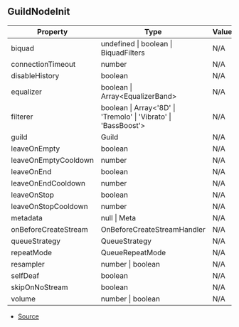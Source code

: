 ## GuildNodeInit


| Property | Type | Value | Description |
| ----------- | ----------- | ----------- | ----------- |
| biquad | undefined \| boolean \| BiquadFilters | N/A | - |
| connectionTimeout | number | N/A | - |
| disableHistory | boolean | N/A | - |
| equalizer | boolean \| Array\<EqualizerBand> | N/A | - |
| filterer | boolean \| Array\<'8D' \| 'Tremolo' \| 'Vibrato' \| 'BassBoost'> | N/A | - |
| guild | Guild | N/A | - |
| leaveOnEmpty | boolean | N/A | - |
| leaveOnEmptyCooldown | number | N/A | - |
| leaveOnEnd | boolean | N/A | - |
| leaveOnEndCooldown | number | N/A | - |
| leaveOnStop | boolean | N/A | - |
| leaveOnStopCooldown | number | N/A | - |
| metadata | null \| Meta | N/A | - |
| onBeforeCreateStream | OnBeforeCreateStreamHandler | N/A | - |
| queueStrategy | QueueStrategy | N/A | - |
| repeatMode | QueueRepeatMode | N/A | - |
| resampler | number \| boolean | N/A | - |
| selfDeaf | boolean | N/A | - |
| skipOnNoStream | boolean | N/A | - |
| volume | number \| boolean | N/A | - |


- [Source](https://github.com/Androz2091/discord-player/blob/e435396/packages/discord-player/src/Structures/GuildQueue/GuildQueue.ts#L18)